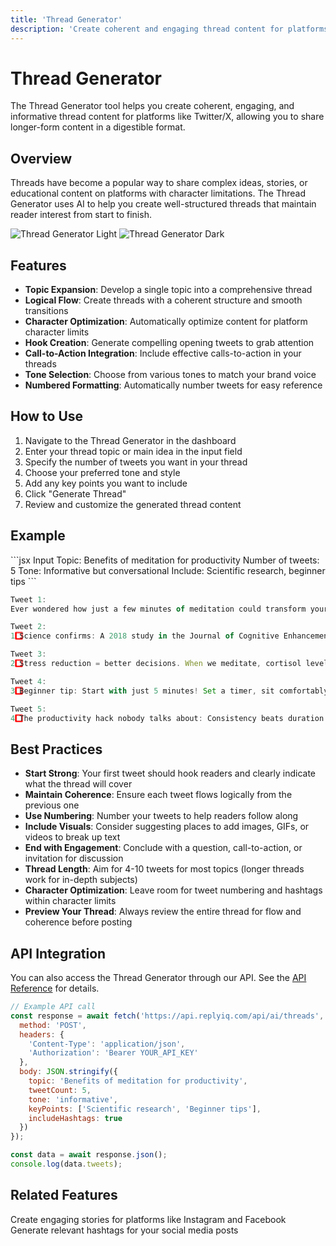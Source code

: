 ```yaml
---
title: 'Thread Generator'
description: 'Create coherent and engaging thread content for platforms like Twitter/X'
---
```


# Thread Generator

The Thread Generator tool helps you create coherent, engaging, and informative thread content for platforms like Twitter/X, allowing you to share longer-form content in a digestible format.

## Overview

Threads have become a popular way to share complex ideas, stories, or educational content on platforms with character limitations. The Thread Generator uses AI to help you create well-structured threads that maintain reader interest from start to finish.

<img
  className="block dark:hidden"
  src="/images/thread-generator-light.png"
  alt="Thread Generator Light"
/>
<img
  className="hidden dark:block"
  src="/images/thread-generator-dark.png"
  alt="Thread Generator Dark"
/>

## Features

- **Topic Expansion**: Develop a single topic into a comprehensive thread
- **Logical Flow**: Create threads with a coherent structure and smooth transitions
- **Character Optimization**: Automatically optimize content for platform character limits
- **Hook Creation**: Generate compelling opening tweets to grab attention
- **Call-to-Action Integration**: Include effective calls-to-action in your threads
- **Tone Selection**: Choose from various tones to match your brand voice
- **Numbered Formatting**: Automatically number tweets for easy reference

## How to Use

1. Navigate to the Thread Generator in the dashboard
2. Enter your thread topic or main idea in the input field
3. Specify the number of tweets you want in your thread
4. Choose your preferred tone and style
5. Add any key points you want to include
6. Click "Generate Thread"
7. Review and customize the generated thread content

## Example

<CodeGroup>
  ```jsx Input
  Topic: Benefits of meditation for productivity
  Number of tweets: 5
  Tone: Informative but conversational
  Include: Scientific research, beginner tips
  ```

  ```jsx Output
  Tweet 1:
  Ever wondered how just a few minutes of meditation could transform your workday? I've been researching the science behind meditation and productivity, and the results are fascinating. Let me break it down in this thread! 🧵👇 #Productivity #Meditation

  Tweet 2:
  1️⃣ Science confirms: A 2018 study in the Journal of Cognitive Enhancement found that just 8 weeks of regular meditation improved participants' attention span and ability to focus on tasks for longer periods. Your brain literally changes! 🧠 #Neuroscience

  Tweet 3:
  2️⃣ Stress reduction = better decisions. When we meditate, cortisol levels drop significantly. This means less reactive decision-making and more thoughtful choices. I've found my work decisions improve dramatically on days I meditate first. #MentalHealth

  Tweet 4:
  3️⃣ Beginner tip: Start with just 5 minutes! Set a timer, sit comfortably, and focus on your breathing. When your mind wanders (it will!), gently bring attention back to your breath. No special equipment or perfect silence needed. #BeginnerMeditation

  Tweet 5:
  4️⃣ The productivity hack nobody talks about: Consistency beats duration. 5 minutes daily is more effective than 35 minutes once a week. I use the @AppName app to track my streak - currently at 64 days! What questions do you have about meditation? Reply below! 👇
  ```
</CodeGroup>

## Best Practices

- **Start Strong**: Your first tweet should hook readers and clearly indicate what the thread will cover
- **Maintain Coherence**: Ensure each tweet flows logically from the previous one
- **Use Numbering**: Number your tweets to help readers follow along
- **Include Visuals**: Consider suggesting places to add images, GIFs, or videos to break up text
- **End with Engagement**: Conclude with a question, call-to-action, or invitation for discussion
- **Thread Length**: Aim for 4-10 tweets for most topics (longer threads work for in-depth subjects)
- **Character Optimization**: Leave room for tweet numbering and hashtags within character limits
- **Preview Your Thread**: Always review the entire thread for flow and coherence before posting

## API Integration

You can also access the Thread Generator through our API. See the [API Reference](/api-reference/ai/threads) for details.

```javascript
// Example API call
const response = await fetch('https://api.replyiq.com/api/ai/threads', {
  method: 'POST',
  headers: {
    'Content-Type': 'application/json',
    'Authorization': 'Bearer YOUR_API_KEY'
  },
  body: JSON.stringify({
    topic: 'Benefits of meditation for productivity',
    tweetCount: 5,
    tone: 'informative',
    keyPoints: ['Scientific research', 'Beginner tips'],
    includeHashtags: true
  })
});

const data = await response.json();
console.log(data.tweets);
```

## Related Features

<CardGroup cols={2}>
  <Card
    title="Story Generator"
    icon="book"
    href="/features/story-generator"
  >
    Create engaging stories for platforms like Instagram and Facebook
  </Card>
  <Card
    title="Hashtag Generator"
    icon="hashtag"
    href="/features/hashtag-generator"
  >
    Generate relevant hashtags for your social media posts
  </Card>
</CardGroup>